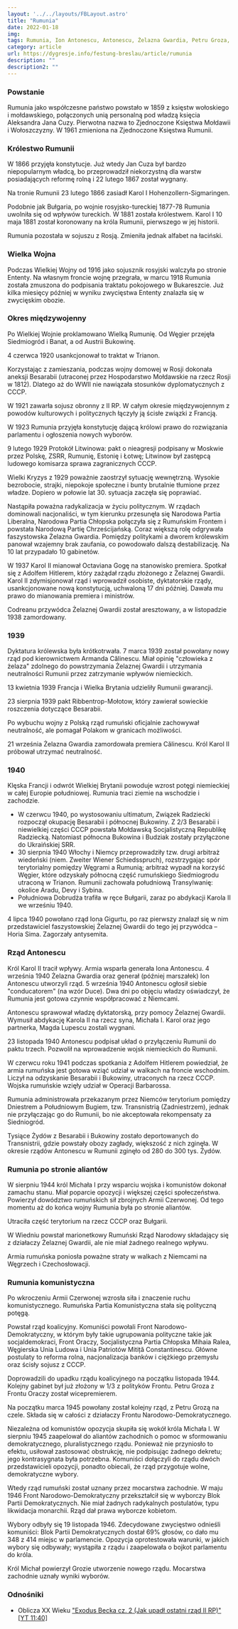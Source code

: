 ```yaml
---
layout: '../../layouts/FBLayout.astro'
title: "Rumunia"
date: 2022-01-18
img: 
tags: Rumunia, Ion Antonescu, Antonescu, Żelazna Gwardia, Petru Groza, Groza
category: article
url: https://dygresje.info/festung-breslau/article/rumunia
description: ""
description2: ""
---
```



<Europa />

### Powstanie

Rumunia jako współczesne państwo powstało w 1859 z księstw wołoskiego i mołdawskiego, połączonych unią personalną pod władzą księcia Aleksandra Jana Cuzy. Pierwotna nazwa to Zjednoczone Księstwa Mołdawii i Wołoszczyzny. W 1961 zmieniona na Zjednoczone Księstwa Rumunii.

### Królestwo Rumunii

W 1866 przyjęła konstytucje. Już wtedy Jan Cuza był bardzo niepopularnym władcą, bo przeprowadził niekorzystną dla warstw posiadających reformę rolną i 22 lutego 1867 został wygnany.

Na tronie Rumunii 23 lutego 1866 zasiadł Karol I Hohenzollern-Sigmaringen.

Podobnie jak Bułgaria, po wojnie rosyjsko-tureckiej 1877-78 Rumunia uwolniła się od wpływów tureckich. W 1881 została królestwem. Karol I 10 maja 1881 został koronowany na króla Rumunii, pierwszego w jej historii.

Rumunia pozostała w sojuszu z Rosją. Zmieniła jednak alfabet na łaciński.

### Wielka Wojna

Podczas Wielkiej Wojny od 1916 jako sojusznik rosyjski walczyła po stronie Ententy. Na własnym froncie wojnę przegrała, w marcu 1918 Rumunia została zmuszona do podpisania traktatu pokojowego w Bukareszcie. Już kilka miesięcy później w wyniku zwycięstwa Ententy znalazła się w zwycięskim obozie.

### Okres międzywojenny

Po Wielkiej Wojnie proklamowano Wielką Rumunię. Od Węgier przejęła Siedmiogród i Banat, a od Austrii Bukowinę.

4 czerwca 1920 usankcjonował to traktat w Trianon.

Korzystając z zamieszania, podczas wojny domowej w Rosji dokonała aneksji Besarabii (utraconej przez Hospodarstwo Mołdawskie na rzecz Rosji w 1812). Dlatego aż do WWII nie nawiązała stosunków dyplomatycznych z CCCP.

W 1921 zawarła sojusz obronny z II RP. W całym okresie międzywojennym z powodów kulturowych i politycznych łączyły ją ścisłe związki z Francją.

W 1923 Rumunia przyjęła konstytucję dającą królowi prawo do rozwiązania parlamentu i ogłoszenia nowych wyborów.

9 lutego 1929 Protokół Litwinowa: pakt o nieagresji podpisany w Moskwie przez Polskę, ZSRR, Rumunię, Estonię i Łotwę; Litwinow był zastępcą ludowego komisarza sprawa zagranicznych CCCP.

Wielki Kryzys z 1929 poważnie zaostrzył sytuację wewnętrzną. Wysokie bezrobocie, strajki, niepokoje społeczne i bunty brutalnie tłumione przez władze. Dopiero w połowie lat 30. sytuacja zaczęła się poprawiać.

Nastąpiła poważna radykalizacja w życiu politycznym. W rządach dominowali nacjonaliści, w tym kierunku przesunęła się Narodowa Partia Liberalna, Narodowa Partia Chłopska połączyła się z Rumuńskim Frontem i powstała Narodową Partię Chrześcijańską. Coraz większą rolę odgrywała faszystowska Żelazna Gwardia. Pomiędzy politykami a dworem królewskim panował wzajemny brak zaufania, co powodowało dalszą destabilizację. Na 10 lat przypadało 10 gabinetów.

W 1937 Karol II mianował Octaviana Gogę na stanowisko premiera. Spotkał się z Adolfem Hitlerem, który zażądał rządu złożonego z Żelaznej Gwardii. Karol II zdymisjonował rząd i wprowadził osobiste, dyktatorskie rządy, usankcjonowane nową konstytucją, uchwaloną 17 dni później. Dawała mu prawo do mianowania premiera i ministrów.

Codreanu przywódca Żelaznej Gwardii został aresztowany, a w listopadzie 1938 zamordowany.

### 1939

Dyktatura królewska była krótkotrwała. 7 marca 1939 został powołany nowy rząd pod kierownictwem Armanda Călinescu. Miał opinię "człowieka z żelaza" zdolnego do powstrzymania Żelaznej Gwardii i utrzymania neutralności Rumunii przez zatrzymanie wpływów niemieckich.

13 kwietnia 1939 Francja i Wielka Brytania udzieliły Rumunii gwarancji.

23 sierpnia 1939 pakt Ribbentrop-Mołotow, który zawierał sowieckie roszczenia dotyczące Besarabii.

Po wybuchu wojny z Polską rząd rumuński oficjalnie zachowywał neutralność, ale pomagał Polakom w granicach możliwości.

21 września Żelazna Gwardia zamordowała premiera Călinescu. Król Karol II próbował utrzymać neutralność.

### 1940

Klęska Francji i odwrót Wielkiej Brytanii powoduje wzrost potęgi niemieckiej w całej Europie południowej. Rumunia traci ziemie na wschodzie i zachodzie.

- W czerwcu 1940, po wystosowaniu ultimatum, Związek Radziecki rozpoczął okupację Besarabii i północnej Bukowiny. Z 2/3 Besarabii i niewielkiej części CCCP powstała Mołdawską Socjalistyczną Republikę Radziecką. Natomiast północna Bukowina i Budziak zostały przyłączone do Ukraińskiej SRR.
- 30 sierpnia 1940 Włochy i Niemcy przeprowadziły tzw. drugi arbitraż wiedeński (niem. Zweiter Wiener Schiedsspruch), rozstrzygając spór terytorialny pomiędzy Węgrami a Rumunią; arbitraż wypadł na korzyść Węgier, które odzyskały północną część rumuńskiego Siedmiogrodu utraconą w Trianon. Rumunii zachowała południową Transylwanię: okolice Aradu, Devy i Sybina.
- Południowa Dobrudża trafiła w ręce Bułgarii, zaraz po abdykacji Karola II we wrześniu 1940.

4 lipca 1940 powołano rząd Iona Gigurtu, po raz pierwszy znalazł się w nim przedstawiciel faszystowskiej Żelaznej Gwardii do tego jej przywódca – Horia Sima. Zagorzały antysemita.

### Rząd Antonescu

Król Karol II tracił wpływy. Armia wsparła generała Iona Antonescu. 4 września 1940 Żelazna Gwardia oraz generał (później marszałek) Ion Antonescu utworzyli rząd. 5 września 1940 Antonescu ogłosił siebie "conducatorem" (na wzór Duce). Dwa dni po objęciu władzy oświadczył, że Rumunia jest gotowa czynnie współpracować z Niemcami.

Antonescu sprawował władzę dyktatorską, przy pomocy Żelaznej Gwardii. Wymusił abdykację Karola II na rzecz syna, Michała I. Karol oraz jego partnerka, Magda Lupescu zostali wygnani.

23 listopada 1940 Antonescu podpisał układ o przyłączeniu Rumunii do paktu trzech. Pozwolił na wprowadzenie wojsk niemieckich do Rumunii.

W czerwcu roku 1941 podczas spotkania z Adolfem Hitlerem powiedział, że armia rumuńska jest gotowa wziąć udział w walkach na froncie wschodnim. Liczył na odzyskanie Besarabii i Bukowiny, utraconych na rzecz CCCP. Wojska rumuńskie wzięły udział w Operacji Barbarossa.

Rumunia administrowała przekazanym przez Niemców terytorium pomiędzy Dniestrem a Południowym Bugiem, tzw. Transnistrią (Zadniestrzem), jednak nie przyłączając go do Rumunii, bo nie akceptowała rekompensaty za Siedniogród.

Tysiące Żydów z Besarabii i Bukowiny zostało deportowanych do Transnistrii, gdzie powstały obozy zagłady, większość z nich zginęła. W okresie rządów Antonescu w Rumunii zginęło od 280 do 300 tys. Żydów.

### Rumunia po stronie aliantów

W sierpniu 1944 król Michała I przy wsparciu wojska i komunistów dokonał zamachu stanu. Miał poparcie opozycji i większej części społeczeństwa. Powierzył dowództwo rumuńskich sił zbrojnych Armii Czerwonej. Od tego momentu aż do końca wojny Rumunia była po stronie aliantów.

Utraciła część terytorium na rzecz CCCP oraz Bułgarii.

W Wiedniu powstał marionetkowy Rumuński Rząd Narodowy składający się z działaczy Żelaznej Gwardii, ale nie miał żadnego realnego wpływu.

Armia rumuńska poniosła poważne straty w walkach z Niemcami na Węgrzech i Czechosłowacji.

### Rumunia komunistyczna

Po wkroczeniu Armii Czerwonej wzrosła siła i znaczenie ruchu komunistycznego. Rumuńska Partia Komunistyczna stała się polityczną potęgą.

Powstał rząd koalicyjny. Komuniści powołali Front Narodowo-Demokratyczny, w którym były takie ugrupowania polityczne takie jak socjaldemokraci, Front Oraczy, Socjalistyczna Partia Chłopska Mihaia Ralea, Węgierska Unia Ludowa i Unia Patriotów Mitiță Constantinescu. Główne postulaty to reforma rolna, nacjonalizacja banków i ciężkiego przemysłu oraz ścisły sojusz z CCCP. 

Doprowadzili do upadku rządu koalicyjnego na początku listopada 1944. Kolejny gabinet był już złożony w 1/3 z polityków Frontu. Petru Groza z Frontu Oraczy został wicepremierem.

Na początku marca 1945 powołany został kolejny rząd, z Petru Grozą na czele. Składa się w całości z działaczy Frontu Narodowo-Demokratycznego.

Niezależna od komunistów opozycja skupiła się wokół króla Michała I. W sierpniu 1945 zaapelował do aliantów zachodnich o pomoc w sformowaniu demokratycznego, pluralistycznego rządu. Ponieważ nie przyniosło to efektu, usiłował zastosować obstrukcję, nie podpisując żadnego dekretu; jego kontrasygnata była potrzebna. Komuniści dołączyli do rządu dwóch przedstawicieli opozycji, ponadto obiecali, że rząd przygotuje wolne, demokratyczne wybory.

Wtedy rząd rumuński został uznany przez mocarstwa zachodnie. W maju 1946 Front Narodowo-Demokratyczny przekształcił się w wyborczy Blok Partii Demokratycznych. Nie miał żadnych radykalnych postulatów, typu likwidacja monarchii. Rząd dał prawa wyborcze kobietom.

Wybory odbyły się 19 listopada 1946. Zdecydowane zwycięstwo odnieśli komuniści: Blok Partii Demokratycznych dostał 69% głosów, co dało mu 348 z 414 miejsc w parlamencie. Opozycja oprotestowała warunki, w jakich wybory się odbywały; wystąpiła z rządu i zaapelowała o bojkot parlamentu do króla.

Król Michał powierzył Grozie utworzenie nowego rządu. Mocarstwa zachodnie uznały wyniki wyborów.

### Odnośniki

- Oblicza XX Wieku ["Exodus Becka cz. 2 (Jak upadł ostatni rząd II RP)" [YT 11:40]](https://www.youtube.com/watch?v=HX5u3ZQ6e2I)